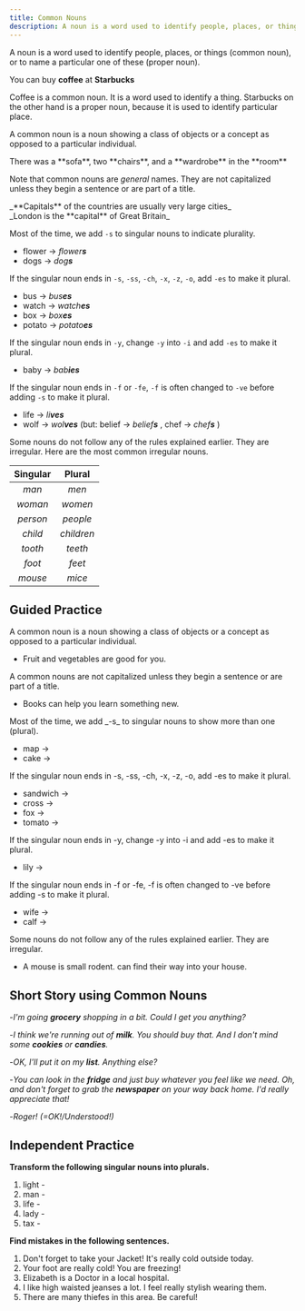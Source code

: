 ```yaml
---
title: Common Nouns
description: A noun is a word used to identify people, places, or things
---
```


A noun is a word used to identify people, places, or things (common noun), or to name a particular one of these (proper noun).

<Callout title="Example">You can buy **coffee** at **Starbucks**</Callout>

<Callout title="Note">
  Coffee is a common noun. It is a word used to identify a thing. Starbucks on the other
  hand is a proper noun, because it is used to identify particular place.
</Callout>

A common noun is a noun showing a class of objects or a concept as opposed to a particular individual.

<Callout title="Example">
  There was a **sofa**, two **chairs**, and a **wardrobe** in the **room**
</Callout>

Note that common nouns are _general_ names. They are not capitalized unless they begin a sentence or are part of a title.

<Callout title="Example">
  _**Capitals** of the countries are usually very large cities_ <br /> _London is the
  **capital** of Great Britain_
</Callout>

Most of the time, we add `-s` to singular nouns to indicate plurality.

- flower → _flower**s**_
- dogs → _dog**s**_

If the singular noun ends in `-s`, `-ss`, `-ch`, `-x`, `-z`, `-o`, add `-es` to make it plural.

- bus → _bus**es**_
- watch → _watch**es**_
- box → _box**es**_
- potato → _potato**es**_

If the singular noun ends in `-y`, change `-y` into `-i` and add `-es` to make it plural.

- baby → _bab**ies**_

If the singular noun ends in `-f` or `-fe`, `-f` is often changed to `-ve` before adding `-s` to make it plural.

- life → _li**ves**_
- wolf → _wol**ves**_ (but: belief → _belief**s**_ , chef → _chef**s**_ )

Some nouns do not follow any of the rules explained earlier. They are irregular. Here are the
most common irregular nouns.

| Singular |   Plural   |
| :------: | :--------: |
|  _man_   |   _men_    |
| _woman_  |  _women_   |
| _person_ |  _people_  |
| _child_  | _children_ |
| _tooth_  |  _teeth_   |
|  _foot_  |   _feet_   |
| _mouse_  |   _mice_   |

## Guided Practice

<Callout title="Tip">
  A common noun is a noun showing a class of objects or a concept as opposed to a
  particular individual.
</Callout>

- Fruit and vegetables are good for you. <Tooltip content="Fruit, vegetables" />

<Callout title="Tip">
  A common nouns are not capitalized unless they begin a sentence or are part of a title.
</Callout>

- Books can help you learn something new. <Tooltip content="Books" />

<Callout title="Tip">
  Most of the time, we add _-s_ to singular nouns to show more than one (plural).
</Callout>

- map → <Blank /> <Tooltip content="maps" />
- cake → <Blank /> <Tooltip content="cakes" />

<Callout title="Tip">
  If the singular noun ends in -s, -ss, -ch, -x, -z, -o, add -es to make it plural.
</Callout>

- sandwich → <Blank /> <Tooltip content="sandwiches" />
- cross → <Blank /> <Tooltip content="crosses" />
- fox → <Blank /> <Tooltip content="foxes" />
- tomato → <Blank /> <Tooltip content="tomatoes" />

<Callout title="Tip">
  If the singular noun ends in -y, change -y into -i and add -es to make it plural.
</Callout>

- lily → <Blank /> <Tooltip content="lilies" />

<Callout title="Tip">
  If the singular noun ends in -f or -fe, -f is often changed to -ve before adding -s to
  make it plural.
</Callout>

- wife → <Blank /> <Tooltip content="wives" />
- calf → <Blank /> <Tooltip content="calves" />

<Callout title="Tip">
  Some nouns do not follow any of the rules explained earlier. They are irregular.
</Callout>

- A mouse is small rodent. <Blank /> can find their way into your house. <Tooltip content="Mice" />

## Short Story using Common Nouns

-_I'm going **grocery** shopping in a bit. Could I get you anything?_

-_I think we're running out of **milk**. You should buy that. And I don't mind some **cookies** or **candies**._

-_OK, I'll put it on my **list**. Anything else?_

-_You can look in the **fridge** and just buy whatever you feel like we need. Oh, and don't forget to grab the **newspaper** on your way back home. I'd really appreciate that!_

-_Roger! (=OK!/Understood!)_

## Independent Practice

**Transform the following singular nouns into plurals.**

1. light - <Blank /> <Tooltip content="lights" />
2. man - <Blank /> <Tooltip content="men" />
3. life - <Blank /> <Tooltip content="lives" />
4. lady - <Blank /> <Tooltip content="ladies" />
5. tax - <Blank /> <Tooltip content="taxes" />

**Find mistakes in the following sentences.**

1. Don't forget to take your Jacket! It's really cold outside today. <Tooltip content="jacket" />
2. Your foot are really cold! You are freezing! <Tooltip content="feet" />
3. Elizabeth is a Doctor in a local hospital. <Tooltip content="doctor" />
4. I like high waisted jeanses a lot. I feel really stylish wearing them. <Tooltip content="jeans" />
5. There are many thiefes in this area. Be careful! <Tooltip content="thieves" />
